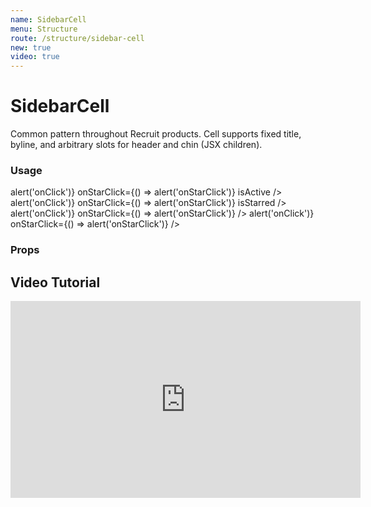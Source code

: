 ```yaml
---
name: SidebarCell
menu: Structure
route: /structure/sidebar-cell
new: true
video: true
---
```



# SidebarCell

Common pattern throughout Recruit products. Cell supports fixed title, byline, and arbitrary slots for header and chin (JSX children).

### Usage

<Playground>
  <div className="max-w-xs bg-blue-100">
    <SidebarCell
      title="Account Executive"
      byline="California, Utah, Colorado, Remote"
      header="Last edit: 7 days ago"
      onClick={() => alert('onClick')}
      onStarClick={() => alert('onStarClick')}
      isActive
    />
    <SidebarCell
      title="Head of Product"
      byline="Europe, United States, Remote"
      header="Last edit: 1 month ago"
      onClick={() => alert('onClick')}
      onStarClick={() => alert('onStarClick')}
      isStarred
    />
    <SidebarCell
      title="Strategic Project Manager"
      byline="United States, Remote"
      header="Last edit: 2 days ago"
      onClick={() => alert('onClick')}
      onStarClick={() => alert('onStarClick')}
    />
    <SidebarCell
      title="Super Long Copywriter Head of Overflow"
      byline="United States, Remote"
      header="Last edit: 1 year ago"
      onClick={() => alert('onClick')}
      onStarClick={() => alert('onStarClick')}
    />
  </div>
</Playground>

### Props

<Props of={SidebarCell} />

## Video Tutorial

<a id="tutorial">
  <iframe
    width="560"
    height="315"
    src="https://www.youtube.com/embed/hnlo7S7Oz_I?start=202"
    title="YouTube video player"
    frameborder="0"
    allow="accelerometer; autoplay; clipboard-write; encrypted-media; gyroscope; picture-in-picture"
    allowfullscreen
  ></iframe>
</a>
